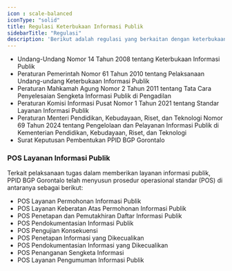 ```yaml
---
icon : scale-balanced
iconType: "solid"
title: Regulasi Keterbukaan Informasi Publik
sidebarTitle: "Regulasi"
description: 'Berikut adalah regulasi yang berkaitan dengan keterbukaan informasi publik'
---
```


- Undang-Undang Nomor 14 Tahun 2008 tentang Keterbukaan Informasi Publik [<Icon icon="file-pdf" iconType="solid" />](https://ppid.kemdikbud.go.id/senayan/uploads/UU_No_14_Tahun_2008_d5e667b6cb.pdf?updated_at=2022-08-04T08:19:45.990Z)
- Peraturan Pemerintah Nomor 61 Tahun 2010 tentang Pelaksanaan Undang-undang Keterbukaan Informasi Publik [<Icon icon="file-pdf" iconType="solid" />](https://ppid.kemdikbud.go.id/senayan/uploads/PP_No_61_Tahun_2010_fec9497d2a.pdf?updated_at=2022-08-04T08:19:46.115Z)
- Peraturan Mahkamah Agung Nomor 2 Tahun 2011 tentang Tata Cara Penyelesaian Sengketa Informasi Publik di Pengadilan [<Icon icon="file-pdf" iconType="solid" />](https://ppid.kemdikbud.go.id/senayan/uploads/perma_no_2_tahun_2011_tentang_tata_cara_penyelesaian_sengketa_informasi_publik_di_pengadilan_60096e16ed.pdf?updated_at=2022-08-04T08:19:45.713Z)
- Peraturan Komisi Informasi Pusat Nomor 1 Tahun 2021 tentang Standar Layanan Informasi Publik [<Icon icon="file-pdf" iconType="solid" />](https://ppid.kemdikbud.go.id/senayan/uploads/Peraturan_Komisi_Informasi_Nomor_1_Tahun_2021_95e106c329.pdf?updated_at=2022-08-04T08:19:46.188Z)
- Peraturan Menteri Pendidikan, Kebudayaan, Riset, dan Teknologi Nomor 69 Tahun 2024 tentang Pengelolaan dan Pelayanan Informasi Publik di Kementerian Pendidikan, Kebudayaan, Riset, dan Teknologi [<Icon icon="file-pdf" iconType="solid" />](https://ppid.kemdikbud.go.id/senayan/uploads/Permendikbudristek_69_2024_ttg_Pengelolaan_dan_Pelayanan_Informasi_Publik_4f474212c4.pdf?updated_at=2024-11-08T02:24:06.145Z)
- Surat Keputusan Pembentukan PPID BGP Gorontalo [<Icon icon="file-pdf" iconType="solid" />](https://bgpgto.id)

### POS Layanan Informasi Publik

Terkait pelaksanaan tugas dalam memberikan layanan informasi publik, PPID BGP Gorontalo telah menyusun prosedur operasional standar (POS) di antaranya sebagai berikut:

- POS Layanan Permohonan Informasi Publik [<Icon icon="file-pdf" iconType="solid" />](https://bgpgto.id)
- POS Layanan Keberatan Atas Permohonan Informasi Publik [<Icon icon="file-pdf" iconType="solid" />](https://bgpgto.id)
- POS Penetapan dan Pemutakhiran Daftar Informasi Publik [<Icon icon="file-pdf" iconType="solid" />](https://bgpgto.id)
- POS Pendokumentasian Informasi Publik [<Icon icon="file-pdf" iconType="solid" />](https://bgpgto.id)
- POS Pengujian Konsekuensi [<Icon icon="file-pdf" iconType="solid" />](https://bgpgto.id)
- POS Penetapan Informasi yang Dikecualikan [<Icon icon="file-pdf" iconType="solid" />](https://bgpgto.id)
- POS Pendokumentasian Informasi yang Dikecualikan [<Icon icon="file-pdf" iconType="solid" />](https://bgpgto.id)
- POS Penanganan Sengketa Informasi [<Icon icon="file-pdf" iconType="solid" />](https://bgpgto.id)
- POS Layanan Pengumuman Informasi Publik [<Icon icon="file-pdf" iconType="solid" />](https://bgpgto.id)